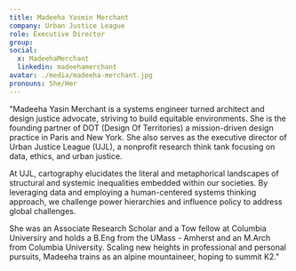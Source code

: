 ```yaml
---
title: Madeeha Yasmin Merchant
company: Urban Justice League
role: Executive Director
group:
social:
  x: MadeehaMerchant
  linkedin: madeehamerchant
avatar: ./media/madeeha-merchant.jpg
pronouns: She/Her
---
```

"Madeeha Yasin Merchant is a systems engineer turned architect and design justice advocate, striving to build equitable environments. She is the founding partner of DOT (Design Of Territories) a mission-driven design practice in Paris and New York. She also serves as the executive director of Urban Justice League (UJL), a nonprofit research think tank focusing on data, ethics, and urban justice.

At UJL, cartography elucidates the literal and metaphorical landscapes of structural and systemic inequalities embedded within our societies. By leveraging data and employing a human-centered systems thinking approach, we challenge power hierarchies and influence policy to address global challenges.

She was an Associate Research Scholar and a Tow fellow at Columbia Universiry and holds a B.Eng from the UMass - Amherst and an M.Arch from Columbia University. Scaling new heights in professional and personal pursuits, Madeeha trains as an alpine mountaineer, hoping to summit K2."